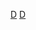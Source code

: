 {{Navbox 
|name = 底特律影评人协会奖
|title=[[底特律影评人协会|底特律影评人协会奖]]
|listclass = hlist
|state = {{{state|autocollapse}}}
|group1=现今常设奖项
|list1=
* [[底特律影评人协会奖最佳男主角|最佳男主角]]
* [[底特律影评人协会奖最佳女主角|最佳女主角]]
* {{le|底特律影评人协会奖最佳动画片|Detroit Film Critics Society Award for Best Animated Feature|最佳动画片}}
* [[底特律影评人协会奖最佳导演|最佳导演]]
* {{le|底特律影评人协会奖最佳纪录片|Detroit Film Critics Society Award for Best Documentary|最佳纪录片}}
* [[底特律影评人协会奖最佳影片|最佳影片]]
* {{le|底特律影评人协会奖最佳剧本|Detroit Film Critics Society Award for Best Screenplay|最佳剧本}}
* [[底特律影评人协会奖最佳群戏|最佳群戏]]
* [[底特律影评人协会奖最佳男配角|最佳男配角]]
* [[底特律影评人协会奖最佳女配角|最佳女配角]]

|group2= 历届奖项
|list2=
* [[2007年底特律影评人协会奖|2007]]
* [[2008年底特律影评人协会奖|2008]]
* [[2009年底特律影评人协会奖|2009]]
* [[2010年底特律影评人协会奖|2010]]
* [[2011年底特律影评人协会奖|2011]]
* [[2012年底特律影评人协会奖|2012]]
* [[2013年底特律影评人协会奖|2013]]
* [[2014年底特律影评人协会奖|2014]]
* [[2015年底特律影评人协会奖|2015]]
* [[2016年底特律影评人协会奖|2016]]
* [[2017年底特律影评人协会奖|2017]]
* [[2018年底特律影评人协会奖|2018]]
* [[2019年底特律影评人协会奖|2019]]
* 2020
* [[2021年底特律影評人協會獎|2021]]
}}
[[Category:底特律影评人协会奖|D]]
<noinclude>
{{collapsible option}}
[[Category:美国电影奖项模板|D]]
</noinclude>